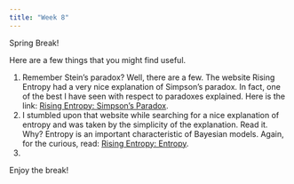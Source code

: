 ```yaml
---
title: "Week 8"
---
```


Spring Break!

Here are a few things that you might find useful.

1. Remember Stein's paradox?  Well, there are a few.  The website Rising Entropy had a very nice explanation of Simpson's paradox.  In fact, one of the best I have seen with respect to paradoxes explained.  Here is the link:  [Rising Entropy: Simpson's Paradox](https://risingentropy.com/simpsons-paradox/).
2. I stumbled upon that website while searching for a nice explanation of entropy and was taken by the simplicity of the explanation.  Read it.  Why?  Entropy is an important characteristic of Bayesian models.  Again, for the curious, read:  [Rising Entropy: Entropy](https://risingentropy.com/entropy-is-total-expected-surprise//).
3. 


Enjoy the break!